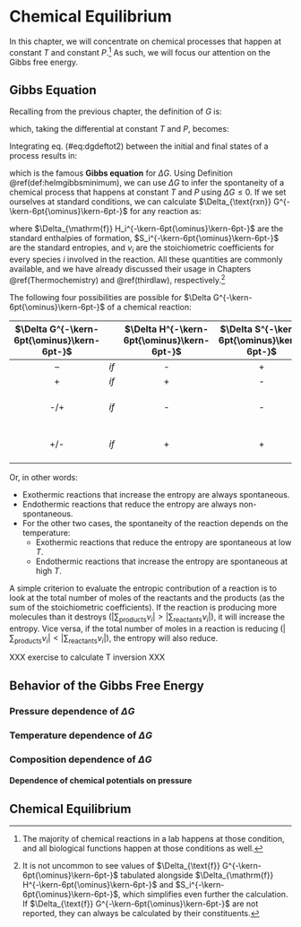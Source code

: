 \renewcommand*{\standardstate}{{-\kern-6pt{\ominus}\kern-6pt-}}

# Chemical Equilibrium {#ChemicalEquilibrium}

In this chapter, we will concentrate on chemical processes that happen at constant $T$ and constant $P$.^[The majority of chemical reactions in a lab happens at those condition, and all biological functions happen at those conditions as well.] As such, we will focus our attention on the Gibbs free energy.

## Gibbs Equation {#gibbseqsec}
Recalling from the previous chapter, the definition of $G$ is:

\begin{equation}
G = U -TS -PV = H-TS,
(\#eq:dgdeftot)
\end{equation}

which, taking the differential at constant $T$ and $P$, becomes:

\begin{equation}
\begin{aligned}
dG &= dU \; \overbrace{-SdT}^{=0} -TdS \; \overbrace{-VdP}^{=0} -PdV = dH \; \overbrace{-SdT}^{=0} -TdS \\
   &= dH -TdS.
\end{aligned}
(\#eq:dgdeftot2)
\end{equation}

Integrating eq. (\#eq:dgdeftot2) between the initial and final states of a process results in:

\begin{equation}
\begin{aligned}
\int_i^f dG &= \int_i^f dH -T \int_i^f dS \\
\Delta G &= \Delta H -T \Delta S
\end{aligned}
(\#eq:gibbseq)
\end{equation}


which is the famous **Gibbs equation** for $\Delta G$. Using Definition \@ref(def:helmgibbsminimum), we can use $\Delta G$ to infer the spontaneity of a chemical process that happens at constant $T$ and $P$ using $\Delta G \leq 0$. If we set ourselves at standard conditions, we can calculate $\Delta_{\text{rxn}} G^\standardstate$ for any reaction as:

\begin{equation}
\begin{aligned}
\Delta_{\text{rxn}} G^\standardstate &= \Delta_{\text{rxn}} H^\standardstate -T \Delta_{\text{rxn}} S^\standardstate \\
&= \sum_i \nu_i \Delta_{\mathrm{f}} H_i^\standardstate + T \sum_i \nu_i S_i^\standardstate,
\end{aligned}
(\#eq:gibbseq2)
\end{equation}

where $\Delta_{\mathrm{f}} H_i^\standardstate$ are the standard enthalpies of formation, $S_i^\standardstate$ are the standard entropies, and $\nu_i$ are the stoichiometric coefficients for every species $i$ involved in the reaction. All these quantities are commonly available, and we have already discussed their usage in Chapters \@ref(Thermochemistry) and \@ref(thirdlaw), respectively.^[It is not uncommon to see values of $\Delta_{\text{f}} G^\standardstate$ tabulated alongside $\Delta_{\mathrm{f}} H^\standardstate$ and $S_i^\standardstate$, which simplifies even further the calculation. If $\Delta_{\text{f}} G^\standardstate$ are not reported, they can always be calculated by their constituents.]

The following four possibilities are possible for $\Delta G^\standardstate$ of a chemical reaction:

| $\Delta G^\standardstate$ |      | $\Delta H^\standardstate$ | $\Delta S^\standardstate$ |                             Spontaneous?                             |
|:-------------------------:|------|:-------------------------:|:-------------------------:|:--------------------------------------------------------------------:|
|             –             | *if* |             -             |             +             |                               *Always*                               |
|             +             | *if* |             +             |             -             |                                *Never*                               |
|            -/+            | *if* |             -             |             -             | *Depends on $T$:*  <br> $\scriptstyle{\text{spontaneous at low } T}$ |
|            +/-            | *if* |             +             |             +             | *Depends on $T$:* <br> $\scriptstyle{\text{spontaneous at high } T}$ |

Or, in other words:

- Exothermic reactions that increase the entropy are always spontaneous.
- Endothermic reactions that reduce the entropy are always non-spontaneous.
- For the other two cases, the spontaneity of the reaction depends on the temperature:
    - Exothermic reactions that reduce the entropy are spontaneous at low $T$. 
    - Endothermic reactions that increase the entropy are spontaneous at high $T$.

    
A simple criterion to evaluate the entropic contribution of a reaction is to look at the total number of moles of the reactants and the products (as the sum of the stoichiometric coefficients). If the reaction is producing more molecules than it destroys $\left( \left| \sum_\text{products} \nu_i \right| > \left| \sum_\text{reactants} \nu_i \right| \right)$, it will increase the entropy. Vice versa, if the total number of moles in a reaction is reducing $\left( \left| \sum_\text{products} \nu_i \right| < \left| \sum_\text{reactants} \nu_i \right| \right)$, the entropy will also reduce.


XXX exercise to calculate T inversion XXX


## Behavior of the Gibbs Free Energy {#Gbehavior}


### Pressure dependence of $\Delta G$

### Temperature dependence of $\Delta G$

### Composition dependence of $\Delta G$

#### Dependence of chemical potentials on pressure

## Chemical Equilibrium {#chemeq}